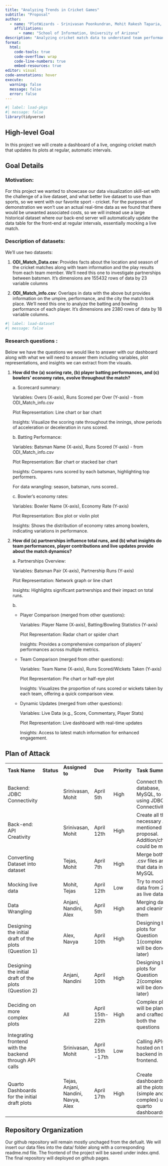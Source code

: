 ```yaml
---
title: "Analyzing Trends in Cricket Games"
subtitle: "Proposal"
author: 
  - name: "PlotWizards - Srinivasan Poonkundran, Mohit Rakesh Taparia, Anjani Sowmya Bollapragada, Nandhini Anne, Alexander Berliner, Tejas Bhawari, Sai Navya Reddy Busireddy"
    affiliations:
      - name: "School of Information, University of Arizona"
description: "Analyzing cricket match data to understand team performances and match outcomes."
format:
  html:
    code-tools: true
    code-overflow: wrap
    code-line-numbers: true
    embed-resources: true
editor: visual
code-annotations: hover
execute:
  warning: false
  message: false
  error: false
---
```


```r
#| label: load-pkgs
#| message: false
library(tidyverse)
```

## High-level Goal

In this project we will create a dashboard of a live, ongoing cricket match that updates its plots at regular, automatic intervals.

## Goal Details

### Motivation:

For this project we wanted to showcase our data visualization skill-set with the challenge of a live dataset, and what better live dataset to use than sports, so we went with our favorite sport - cricket. For the purposes of demonstration we won't use an actual real-time data as we found that there would be unwanted associated costs, so we will instead use a large historical dataset where our back-end server will automatically update the data table for the front-end at regular intervals, essentially mocking a live match.

### Description of datasets:

We'll use two datasets:

1.  **ODI_Match_Data.csv**: Provides facts about the location
    and season of the cricket matches along with team information and the
    play results from each team member. We'll need this one to investigate partnerships between batsmen. It's dimensions are 155432 rows of data by 23 variable columns

2.  **ODI_Match_info.csv**: Overlaps in data with the above but provides information on the umpire, performance, and the city the match took place. We'll need this one to analyze the batting and bowling performance of each player. It's dimensions are 2380 rows of data by 18 variable columns.

```r
#| label: load-dataset
#| message: false
```

### Research questions :

Below we have the questions we would like to answer with our dashboard along with what we will need to answer them including variables, plot representations, and insights we can extract from the visuals.

1.  **How did the (a) scoring rate, (b) player batting performances, and (c) bowlers' economy rates, evolve throughout the match?**

    a\. Scorecard summary:

    Variables: Overs (X-axis), Runs Scored per Over (Y-axis) - from ODI_Match_info.csv

    Plot Representation: Line chart or bar chart

    Insights: Visualize the scoring rate throughout the innings, show periods of acceleration or deceleration in runs scored.

    b\. Batting Performance:

    Variables: Batsman Name (X-axis), Runs Scored (Y-axis) - from ODI_Match_info.csv

    Plot Representation: Bar chart or stacked bar chart

    Insights: Compares runs scored by each batsman, highlighting top performers.

    For data wrangling: season, batsman, runs scored..

    c\. Bowler's economy rates:

    Variables: Bowler Name (X-axis), Economy Rate (Y-axis)

    Plot Representation: Box plot or violin plot

    Insights: Shows the distribution of economy rates among bowlers, indicating variations in performance.

2.  **How did (a) partnerships influence total runs, and (b) what insights do team performances, player contributions and live updates provide about the match dynamics?**

    a\. Partnerships Overview:

    Variables: Batsman Pair (X-axis), Partnership Runs (Y-axis)

    Plot Representation: Network graph or line chart

    Insights: Highlights significant partnerships and their impact on total runs.

    b\.

    -   Player Comparison (merged from other questions):

        Variables: Player Name (X-axis), Batting/Bowling Statistics (Y-axis)

        Plot Representation: Radar chart or spider chart

        Insights: Provides a comprehensive comparison of players' performances across multiple metrics.

    -   Team Comparison (merged from other questions):

        Variables: Team Name (X-axis), Runs Scored/Wickets Taken (Y-axis)

        Plot Representation: Pie chart or half-eye plot

        Insights: Visualizes the proportion of runs scored or wickets taken by each team, offering a quick comparison view.

    -   Dynamic Updates (merged from other questions):

        Variables: Live Data (e.g., Score, Commentary, Player Stats)

        Plot Representation: Live dashboard with real-time updates

        Insights: Access to latest match information for enhanced engagement.

## Plan of Attack

|                                                         |            |                                     |                  |              |                                                                                          |
|---------------------------------------------------------|------------|-------------------------------------|------------------|--------------|------------------------------------------------------------------------------------------|
| **Task Name**                                           | **Status** | **Assigned to**                     | **Due**          | **Priority** | **Task Summary**                                                                         |
| Backend: JDBC Connectivity                              |            | Srinivasan, Mohit                   | April 5th        | High         | Connect the database, MySQL, to JAVA using JDBC Connectivity                             |
| Back-end: API Creativity                                |            | Srinivasan, Mohit                   | April 12th       | High         | Create all the necessary APIs mentioned in the proposal. Addition/changes could be made. |
| Converting Dataset into dataset                         |            | Tejas, Mohit                        | April 7th        | High         | Merge both the .csv files and put that data in MySQL                                     |
| Mocking live data                                       |            | Mohit, Tejas                        | April 12th       | Low          | Try to mock the data from 2023 as live data                                              |
| Data Wrangling                                          |            | Anjani, Nandini, Alex               | April 5th        | High         | Merging datasets and cleaning them                                                       |
| Designing the initial draft of the plots (Question 1)   |            | Alex, Navya                         | April 10th       | High         | Designing basic plots for Question 1(complex plots will be done later)                   |
| Designing the initial draft of the plots (Question 2)   |            | Anjani, Nandini                     | April 10th       | High         | Designing basic plots for Question 2(complex plots will be done later)                   |
| Deciding on more complex plots                          |            | All                                 | April 15th-22th  | High         | Complex plots will be planned and crafted for both the questions                         |
| Integrating frontend with the backend through API calls |            | Srinivasan, Mohit                   | April 15th -17th | Low          | Calling APIs hosted on the backend in the frontend.                                      |
| Quarto Dashboards for the initial draft plots           |            | Tejas, Anjani, Nandini, Navya, Alex | April 17th       | High         | Create dashboards for all the plots (simple and complex) using quarto dashboards.        |

## Repository Organization

Our github repository will remain mostly unchaged from the defualt. We will insert our data files into the data/ folder along with a corresponding readme.md file. The frontend of the project will be saved under index.qmd. The final repository will deployed on github pages.

